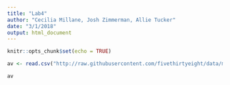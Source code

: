 ```yaml
---
title: "Lab4"
author: "Cecilia Millane, Josh Zimmerman, Allie Tucker"
date: "3/1/2018"
output: html_document
---
```


```r
knitr::opts_chunk$set(echo = TRUE)
```

```r
av <- read.csv("http://raw.githubusercontent.com/fivethirtyeight/data/master/avengers/avengers.csv", stringsAsFactors = FALSE)

av
```
